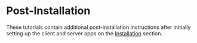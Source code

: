 
# Post-Installation

These tutorials contain additional post-installation instructions after initially setting up the client and server apps on the [Installation](/installation) section.

<Cards>
  <Card title="Web Map / AMIA Villages" href="/post-installation/webmap" />
  <Card title="PDF Bulletins" href="/post-installation/pdf" />
  <Card title="Opengraph Settings" href="/post-installation/opengraph" />
  <Card title="Google Search Console" href="/post-installation/google-search" />
  <Card title="ACAP-RCMAS REST APIs" href="/post-installation/acap-rcmas-api" />
</Cards>